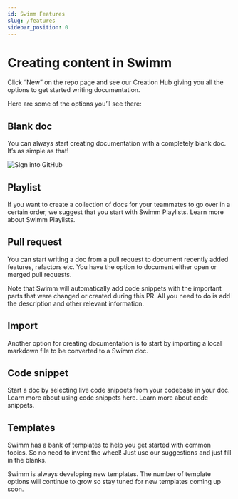 ```yaml
---
id: Swimm Features
slug: /features
sidebar_position: 0
---
```


# Creating content in Swimm

Click “New” on the repo page and see our Creation Hub giving you all the options to get started writing documentation. 

Here are some of the options you’ll see there:

## **Blank doc**
You can always start creating documentation with a completely blank doc. It’s as simple as that!

![Sign into GitHub](../../static/img/Features1.png)

## **Playlist**
If you want to create a collection of docs for your teammates to go over in a certain order, we suggest that you start with Swimm Playlists. Learn more about <Link href="http://localhost:3000/docs/Features/Swimm-Playlists"> Swimm Playlists.</Link> 



## **Pull request**
You can start writing a doc from a pull request to document recently added features, refactors etc. You have the option to document either open or merged pull requests. 

Note that Swimm will automatically add code snippets with the important parts that were changed or created during this PR. All you need to do is add the description and other relevant information.

## **Import** 
Another option for creating documentation is to start by importing a local markdown file to be converted to a Swimm doc.

## **Code snippet** 
Start a doc by selecting live code snippets from your codebase in your doc. Learn more about using code snippets here. Learn more about <Link href="https://docs.swimm.io/docs/Features/editor-commands"> code snippets.</Link>

## **Templates**
Swimm has a <Link href="https://swimm.io/blog/how-to-use-swimm-templates/"> bank of templates</Link> to help you get started with common topics. So no need to invent the wheel! Just use our suggestions and just fill in the blanks.

Swimm is always developing new templates. The number of template options will continue to grow so stay tuned for new templates coming up soon.
